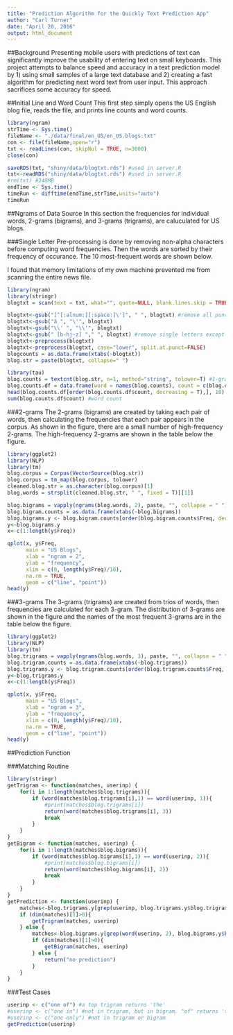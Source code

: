 ---
title: "Prediction Algorithm for the Quickly Text Prediction App"
author: "Carl Turner"
date: "April 20, 2016"
output: html_document
---

##Background
Presenting mobile users with predictions of text can significantly improve the usability of entering text on small keyboards. This project attempts to balance speed and accuracy in a text prediction model by 1) using small samples of a large text database and 2) creating a fast algorithm for predicting next word text from user input. This approach sacrifices some accuracy for speed. 

##Initial Line and Word Count
This first step simply opens the US English blog file, reads the file, and prints line counts and word counts.

```{r, cache=FALSE, label="read file"}
library(ngram)
strTime <- Sys.time()
fileName <- "./data/final/en_US/en_US.blogs.txt"
con <- file(fileName,open="r")
txt <- readLines(con, skipNul = TRUE, n=3000)
close(con)

saveRDS(txt, "shiny/data/blogtxt.rds") #used in server.R
txt<-readRDS("shiny/data/blogtxt.rds") #used in server.R
#rm(txt) #248MB
endTime <- Sys.time()
timeRun <- difftime(endTime,strTime,units="auto")
timeRun
```

##Ngrams of Data Source
In this section the frequencies for individual words, 2-grams (bigrams), and 3-grams (trigrams), are caluculated for US blogs.

###Single Letter
Pre-processing is done by removing non-alpha characters before computing word frequencies. Then the words are sorted by their frequency of occurance. The 10 most-frequent words are shown below.

I found that memory limitations of my own machine prevented me from scanning the entire news file. 

```{r, cache=TRUE, label="blog single letter"}
library(ngram)
library(stringr)
blogtxt = scan(text = txt, what="", quote=NULL, blank.lines.skip = TRUE)#######

blogtxt<-gsub("[^[:alnum:][:space:]\']", " ", blogtxt) #remove all punctuation except "'"
blogtxt<-gsub("â ", "\'", blogtxt)
blogtxt<-gsub("\\' ", "\\'", blogtxt)
blogtxt<-gsub(" [b-hj-z] "," ", blogtxt) #remove single letters except a,i
blogtxt<-preprocess(blogtxt)
blogtxt<-preprocess(blogtxt, case="lower", split.at.punct=FALSE)
blogcounts = as.data.frame(xtabs(~blogtxt))
blog.str = paste(blogtxt, collapse=" ")

library(tau)
blog.counts = textcnt(blog.str, n=1, method="string", tolower=T) #1-gram
blog.counts.df = data.frame(word = names(blog.counts), count = c(blog.counts))
head(blog.counts.df[order(blog.counts.df$count, decreasing = T),], 10)
sum(blog.counts.df$count) #word count
```

###2-grams
The 2-grams (bigrams) are created by taking each pair of words, then calculating the frequencies that each pair appears in the corpus. As shown in the figure, there are a small number of high-frequency 2-grams. The high-frequency 2-grams are shown in the table below the figure. 

```{r, cache=TRUE, label="blog 2gram"}
library(ggplot2)
library(NLP)
library(tm)
blog.corpus = Corpus(VectorSource(blog.str))
blog.corpus = tm_map(blog.corpus, tolower) 
cleaned.blog.str = as.character(blog.corpus)[1]
blog.words = strsplit(cleaned.blog.str, " ", fixed = T)[[1]]

blog.bigrams = vapply(ngrams(blog.words, 2), paste, "", collapse = " ")
blog.bigram.counts = as.data.frame(xtabs(~blog.bigrams))
blog.bigrams.y <- blog.bigram.counts[order(blog.bigram.counts$Freq, decreasing = T),]
y<-blog.bigrams.y
x<-c(1:length(y$Freq))

qplot(x, y$Freq, 
      main = "US Blogs", 
      xlab = "ngram = 2",
      ylab = "frequency", 
      xlim = c(0, length(y$Freq)/10),
      na.rm = TRUE,
      geom = c("line", "point"))
head(y)

```

###3-grams
The 3-grams (trigrams) are created from trios of words, then frequencies are calculated for each 3-gram. The distribution of 3-grams are shown in the figure and the names of the most frequent 3-grams are in the table below the figure. 

```{r, cache=TRUE, label="blog 3gram"}
library(ggplot2)
library(NLP)
library(tm)
blog.trigrams = vapply(ngrams(blog.words, 3), paste, "", collapse = " ")
blog.trigram.counts = as.data.frame(xtabs(~blog.trigrams))
blog.trigrams.y <- blog.trigram.counts[order(blog.trigram.counts$Freq, decreasing = T),]
y<-blog.trigrams.y
x<-c(1:length(y$Freq))

qplot(x, y$Freq, 
      main = "US Blogs", 
      xlab = "ngram = 3",
      ylab = "frequency", 
      xlim = c(0, length(y$Freq)/10),
      na.rm = TRUE,
      geom = c("line", "point"))
head(y)
```

##Prediction Function

###Matching Routine

```{r, cache=FALSE, label="matching routine"}
library(stringr)
getTrigram <- function(matches, userinp) {
    for(i in 1:length(matches$blog.trigrams)){
        if (word(matches$blog.trigrams[i],1) == word(userinp, 1)){
            #print(matches$blog.trigrams[i])
            return(word(matches$blog.trigrams[i], 3))
            break
        }
    } 
}
getBigram <- function(matches, userinp) {
    for(i in 1:length(matches$blog.bigrams)){
        if (word(matches$blog.bigrams[i],1) == word(userinp, 2)){
            #print(matches$blog.bigrams[i])
            return(word(matches$blog.bigrams[i], 2))
            break
        }
    } 
}
getPrediction <- function(userinp) {
    matches<-blog.trigrams.y[grep(userinp, blog.trigrams.y$blog.trigrams), ]
    if (dim(matches)[1]>0){
        getTrigram(matches, userinp)
    } else {
        matches<-blog.bigrams.y[grep(word(userinp, 2), blog.bigrams.y$blog.bigrams), ]
        if (dim(matches)[1]>0){
            getBigram(matches, userinp)
        } else {
            return("no prediction")
        }
    }
}

```

###Test Cases
```{r, label="test cases"}
userinp <- c("one of") #a top trigram returns 'the'
#userinp <- c("one in") #not in trigram, but in bigram. "of" returns 'the'
#userinp <- c("one only") #not in trigram or bigram
getPrediction(userinp)
```
